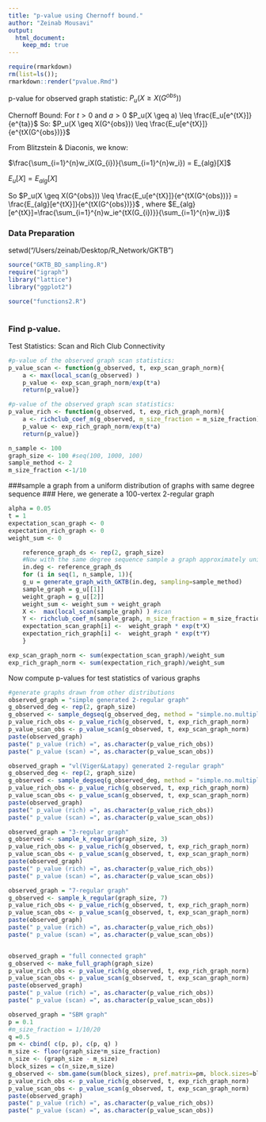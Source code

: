 ```yaml
---
title: "p-value using Chernoff bound."
author: "Zeinab Mousavi"
output: 
  html_document:
    keep_md: true
---
```


```r
require(rmarkdown)
rm(list=ls()); 
rmarkdown::render("pvalue.Rmd") 
```



p-value for observed graph statistic: $P_u(X \geq X(G^{obs}))$ 

Chernoff Bound:
For $t>0$ and $a>0$ 
 $P_u(X \geq a) \leq \frac{E_u[e^{tX}]}{e^{ta}}$
So:
$P_u(X \geq X(G^{obs})) \leq \frac{E_u[e^{tX}]}{e^{tX(G^{obs})}}$

From Blitzstein & Diaconis, we know:

$\frac{\sum_{i=1}^{n}w_iX(G_{i})}{\sum_{i=1}^{n}w_i}) = E_{alg}[X]$

$E_{u}[X]=E_{alg}[X]$

So
$P_u(X \geq X(G^{obs})) \leq \frac{E_u[e^{tX}]}{e^{tX(G^{obs})}} = \frac{E_{alg}[e^{tX}]}{e^{tX(G^{obs})}}$ , where 
$E_{alg}[e^{tX}]=\frac{\sum_{i=1}^{n}w_ie^{tX(G_{i})}}{\sum_{i=1}^{n}w_i})$

### Data Preparation 

setwd("/Users/zeinab/Desktop/R_Network/GKTB")

```r
source("GKTB_BD_sampling.R")
require("igraph")
library("lattice")
library("ggplot2")

source("functions2.R")



```

### Find p-value.
Test Statistics: Scan and Rich Club Connectivity


```r

#p-value of the observed graph scan statistics:
p_value_scan <- function(g_observed, t, exp_scan_graph_norm){
    a <- max(local_scan(g_observed) )
    p_value <- exp_scan_graph_norm/exp(t*a)
    return(p_value)}

#p-value of the observed graph scan statistics:
p_value_rich <- function(g_observed, t, exp_rich_graph_norm){
    a <- richclub_coef_m(g_observed, m_size_fraction = m_size_fraction)[[1]] 
    p_value <- exp_rich_graph_norm/exp(t*a)
    return(p_value)}

n_sample <- 100 
graph_size <- 100 #seq(100, 1000, 100)
sample_method <- 2
m_size_fraction <-1/10
```


###sample a graph from a uniform distribution of graphs with same degree sequence
### Here, we generate a 100-vertex 2-regular graph

```r

alpha = 0.05
t = 1
expectation_scan_graph <- 0 
expectation_rich_graph <- 0 
weight_sum <- 0

    reference_graph_ds <- rep(2, graph_size)
    #Now with the same degree sequence sample a graph approximately uniformly
    in.deg <- reference_graph_ds
    for (i in seq(1, n_sample, 1)){
    g_u = generate_graph_with_GKTB(in.deg, sampling=sample_method)
    sample_graph = g_u[[1]] 
    weight_graph = g_u[[2]]
    weight_sum <- weight_sum + weight_graph 
    X <-  max(local_scan(sample_graph) ) #scan 
    Y <- richclub_coef_m(sample_graph, m_size_fraction = m_size_fraction)[[1]] 
    expectation_scan_graph[i] <-  weight_graph * exp(t*X)
    expectation_rich_graph[i] <-  weight_graph * exp(t*Y)
    }

exp_scan_graph_norm <- sum(expectation_scan_graph)/weight_sum
exp_rich_graph_norm <- sum(expectation_rich_graph)/weight_sum

```
Now compute p-values for test statistics of various graphs
```r
#generate graphs drawn from other distributions 
observed_graph = "simple generated 2-regular graph"
g_observed_deg <- rep(2, graph_size)
g_observed <- sample_degseq(g_observed_deg, method = "simple.no.multiple")
p_value_rich_obs <- p_value_rich(g_observed, t, exp_rich_graph_norm)
p_value_scan_obs <- p_value_scan(g_observed, t, exp_scan_graph_norm)
paste(observed_graph) 
paste(" p_value (rich) =", as.character(p_value_rich_obs))
paste(" p_value (scan) =", as.character(p_value_scan_obs))

observed_graph = "vl(Viger&Latapy) generated 2-regular graph"
g_observed_deg <- rep(2, graph_size)
g_observed <- sample_degseq(g_observed_deg, method = "simple.no.multiple")
p_value_rich_obs <- p_value_rich(g_observed, t, exp_rich_graph_norm)
p_value_scan_obs <- p_value_scan(g_observed, t, exp_scan_graph_norm)
paste(observed_graph) 
paste(" p_value (rich) =", as.character(p_value_rich_obs))
paste(" p_value (scan) =", as.character(p_value_scan_obs))

observed_graph = "3-regular graph" 
g_observed <- sample_k_regular(graph_size, 3) 
p_value_rich_obs <- p_value_rich(g_observed, t, exp_rich_graph_norm)
p_value_scan_obs <- p_value_scan(g_observed, t, exp_scan_graph_norm)
paste(observed_graph) 
paste(" p_value (rich) =", as.character(p_value_rich_obs))
paste(" p_value (scan) =", as.character(p_value_scan_obs))

observed_graph = "7-regular graph" 
g_observed <- sample_k_regular(graph_size, 7) 
p_value_rich_obs <- p_value_rich(g_observed, t, exp_rich_graph_norm)
p_value_scan_obs <- p_value_scan(g_observed, t, exp_scan_graph_norm)
paste(observed_graph) 
paste(" p_value (rich) =", as.character(p_value_rich_obs))
paste(" p_value (scan) =", as.character(p_value_scan_obs))


observed_graph = "full connected graph" 
g_observed <- make_full_graph(graph_size)
p_value_rich_obs <- p_value_rich(g_observed, t, exp_rich_graph_norm)
p_value_scan_obs <- p_value_scan(g_observed, t, exp_scan_graph_norm)
paste(observed_graph) 
paste(" p_value (rich) =", as.character(p_value_rich_obs))
paste(" p_value (scan) =", as.character(p_value_scan_obs))

observed_graph = "SBM graph"
p = 0.1
#m_size_fraction = 1/10/20
q =0.5
pm <- cbind( c(p, p), c(p, q) )
m_size <- floor(graph_size*m_size_fraction)
n_size <- (graph_size - m_size)
block_sizes = c(n_size,m_size)
g_observed <- sbm.game(sum(block_sizes), pref.matrix=pm, block.sizes=block_sizes, directed=FALSE,loops=FALSE)
p_value_rich_obs <- p_value_rich(g_observed, t, exp_rich_graph_norm)
p_value_scan_obs <- p_value_scan(g_observed, t, exp_scan_graph_norm)
paste(observed_graph) 
paste(" p_value (rich) =", as.character(p_value_rich_obs))
paste(" p_value (scan) =", as.character(p_value_scan_obs))
```